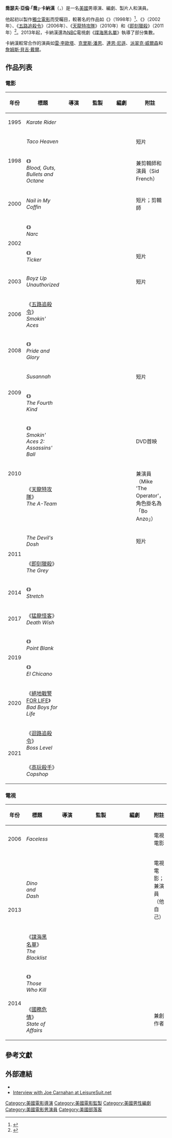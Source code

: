 {{noteTA
|G1=Movie
|G2=Show
}}
{{Infobox entertainer
| type = 導演
| name = 喬·卡納漢
| foreignname = {{lang|en|Joe Carnahan}}
| image = Joe Carnahan (4920110734) (cropped).jpg
| caption = 2010年，卡納漢於《[[天龍特攻隊_(電影)|天龍特攻隊]]》的首映場上
| birth_name = 喬瑟夫·亞倫·卡納漢<br>（{{lang|en|Joseph Aaron Carnahan}}）
| birth_date = {{Birth date and age|1969|5|9}}
| birth_place = 美國[[加利福尼亞州|加利福尼亞州]]，[[沙加緬度|沙加緬度]]
| nationality = 美國
| alma_mater = [[加州州立大學薩克拉門托分校|加州州立大學薩克拉門托分校]]
| residence = 
| occupation = 導演、製片人、編劇、演員
| years_active = 1995年至今
| spouse = Christy Leis<br>Lisa Carnahan
| children = 2
| relatives = {{le|馬修·麥可·卡納漢|Matthew Michael Carnahan}}（兄弟）<br>Leah Carnahan（姊妹）
| awards = 
}}
'''喬瑟夫·亞倫·「喬」·卡納漢'''（{{lang-en|Joseph Aaron "Joe" Carnahan}}，{{bd|1969年|5月9日}}）是一名[[美國|美國]]男導演、編劇、製片人和演員。

他起初以製作[[獨立電影|獨立電影]]而受矚目，較著名的作品如《{{le|48小時追殺令|Blood, Guts, Bullets and Octane}}》（1998年）<ref name=BG>{{cite web|date=1999-04-09|title='Blood, Guts, Bullets and Octane': Don't Buy a Used Car From Either of Them|author=Holden, Stephen|authorlink=Stephen Holden|url=http://partners.nytimes.com/library/film/040999blood-film-review.html|work=[[The_New_York_Times|The New York Times]]|accessdate=2016-11-01|archive-date=2016-03-03|archive-url=https://web.archive.org/web/20160303231730/http://partners.nytimes.com/library/film/040999blood-film-review.html|dead-url=no}}</ref>、《{{le|緝毒特警|Narc (film)}}》（2002年）、《[[五路追殺令|五路追殺令]]》（2006年）、《[[天龍特攻隊_(電影)|天龍特攻隊]]》（2010年）和《[[即刻獵殺|即刻獵殺]]》（2011年）<ref>{{Cite web|url=http://moviesblog.mtv.com/2010/12/17/joe-carnahan-a-team-dvd-sequel-the-grey/|title=Joe Carnahan Talks 'A-Team' DVD And Sequel, Says 'The Grey' Will Be 'Jaws-Like'|deadurl=yes|archiveurl=https://www.webcitation.org/692kIhmMX?url=http://moviesblog.mtv.com/2010/12/17/joe-carnahan-a-team-dvd-sequel-the-grey/|archivedate=2012-07-10|accessdate=2016-11-01}}</ref>。2013年起，卡納漢還為[[全国广播公司|NBC]]電視劇《[[諜海黑名單|諜海黑名單]]》執導了部分集數。

卡納漢較常合作的演員如[[雷·李歐塔|雷·李歐塔]]、[[克里斯·潘恩|克里斯·潘恩]]、[[連恩·尼遜|連恩·尼遜]]、[[派翠克·威爾森|派翠克·威爾森]]和[[詹姆斯·貝吉·戴爾|詹姆斯·貝吉·戴爾]]。

== 作品列表 ==
=== 電影 ===
{| class="wikitable"
! 年份
! 標題
! width=100 | 導演
! width=100 | 監製
! width=100 | 編劇
! 附註
|-
| 1995
| ''Karate Rider''
| 
| 
| {{yes}}  
|  
|-
| rowspan="2"|1998
| ''Taco Heaven''
| 
| 
| {{yes}} 
| 短片
|-
| 《{{le|48小時追殺令|Blood, Guts, Bullets and Octane}}》<br>''Blood, Guts, Bullets and Octane''
| {{yes}}
| {{yes}}
| {{yes}}
| 兼剪輯師和演員（Sid French）
|-
| 2000
| ''Nail in My Coffin''
| 
| 
|  
| 短片；剪輯師
|-
| rowspan="2"|2002
| 《{{le|緝毒特警|Narc (film)}}》<br>''Narc''
| {{yes}}
| 
| {{yes}} 
|  
|-
| 《{{le|寶馬汽車廣告精選|The Hire|寶馬汽車廣告精選之實時引爆}}》<br>''Ticker''
| {{yes}}
| 
| {{yes}} 
| 短片
|-
| 2003
| ''Boyz Up Unauthorized''
| 
| {{yes|執行製片人}}
|   
| 短片
|-
| 2006
| 《[[五路追殺令|五路追殺令]]》<br>''Smokin' Aces''
| {{yes}}
| 
| {{yes}} 
|  
|-
| 2008
| 《{{le|非法警戒|Pride and Glory (film)}}》<br>''Pride and Glory''
| 
| 
| {{yes}} 
|  
|-
| rowspan="2"|2009
| ''Susannah''
| 
| {{yes|執行製片人}}
|  
| 短片
|-
| 《{{le|第四類接觸 (電影)|The Fourth Kind|第四類接觸}}》<br>''The Fourth Kind''
| 
| {{yes}}
|  
|  
|-
| rowspan="2"|2010
| 《{{le|五路追殺令2|Smokin' Aces 2: Assassins' Ball}}》<br>''Smokin' Aces 2: Assassins' Ball''
| 
| {{yes|執行製片人}}
| {{yes}} 
| DVD首映
|-
| 《[[天龍特攻隊_(電影)|天龍特攻隊]]》<br>''The A-Team''
| {{yes}}
| {{yes}}
| {{yes}}
| 兼演員（Mike 'The Operator'，角色掛名為「Bo Anzo」）
|-
| rowspan="2"|2011
| ''The Devil's Dosh''
| 
| {{yes|執行製片人}}
|  
| 短片
|-
| 《[[即刻獵殺|即刻獵殺]]》<br>''The Grey''
| {{yes}}
| {{yes}}
| {{yes}} 
|  
|-
| 2014
| 《{{le|玩命狂飆|Stretch (2014 film)}}》<br>''Stretch''
| {{yes}}
| 
| {{yes}} 
| 
|-
| 2017
| 《[[猛龍怪客_(2017年電影)|猛龍怪客]]》<br>''Death Wish''
| 
| 
| {{yes}}
| 
|-
| rowspan="2"|2019
| 《{{le|零秒救援|Point Blank (2019 film)}}》<br>''Point Blank''
| 
| {{yes}}
| 
| 
|-
| 《{{le|墨裔美國人 (電影)|El Chicano (film)|墨裔美國人}}》<br>''El Chicano''
| 
| {{yes}}
| {{yes}}
|
|-
| 2020
| 《[[絕地戰警FOR_LIFE|絕地戰警FOR LIFE]]》<br>''Bad Boys for Life''
| 
| 
| {{yes}}
| 
|-
| rowspan="2"|2021
| 《[[迴路追殺令|迴路追殺令]]》<br>''Boss Level''
| {{yes}}
| {{yes}}
| {{yes}}
|
|-
| 《[[高玩殺手|高玩殺手]]》<br>''Copshop''
| {{yes}}
| {{yes}}
| {{yes}}
|
|}

=== 電視 ===
{| class="wikitable"
! 年份
! 標題
! width=100 | 導演
! width=100 | 監製
! width=100 | 編劇
! 附註
|-
| 2006
| ''Faceless''
| {{yes}}
| {{yes}}
|  
| 電視電影
|-
| rowspan="2"|2013
| ''Dino and Dash''
| 
| {{yes|執行製片人}}
| 
| 電視電影；兼演員（他自己）
|-
| 《[[諜海黑名單|諜海黑名單]]》<br>''The Blacklist''
| {{yes}}
| 
| {{yes}} 
| 
|-
| rowspan="2"|2014
| 《{{le|弒者誅心|Those Who Kill}}》<br>''Those Who Kill''
| {{yes}}
| 
| 
| 
|-
| 《[[國務危情|國務危情]]》<br>''State of Affairs''
| {{yes}}
| {{yes}}
| {{yes}} 
| 兼創作者
|}

== 參考文獻 ==
{{reflist|30em}}

== 外部連結 ==
{{commons category|Joe Carnahan}}
*{{IMDb name|0138620}}
*[https://web.archive.org/web/20100114225104/http://www.leisuresuit.net/Webzine/articles/joe_carnahan.shtml Interview with Joe Carnahan at LeisureSuit.net]

{{Joe Carnahan}}
{{Authority control}}
{{DEFAULTSORT:Carnahan, Joe}}
[[Category:美國電影導演|Category:美國電影導演]]
[[Category:美國電影監製|Category:美國電影監製]]
[[Category:美國男性編劇|Category:美國男性編劇]]
[[Category:美國電影男演員|Category:美國電影男演員]]
[[Category:美國部落客|Category:美國部落客]]